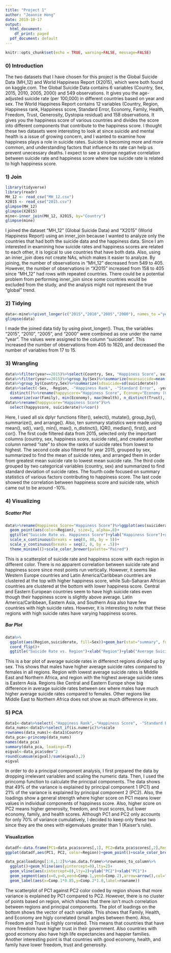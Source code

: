 ```yaml
---
title: "Project 1"
author: "Jeannie Hong"
date: 2019-10-17
output:
  html_document:
    df_print: paged
  pdf_document: default
---
```


```r
knitr::opts_chunk$set(echo = TRUE, warning=FALSE, message=FALSE)
```

### 0) Introduction

The two datasets that I have chosen for this project is the Global Suicide Data (MH_12) and World Happiness Report (X2015), which were both found on kaggle.com. The Global Suicide Data contains 6 variables (Country, Sex, 2015, 2010, 2005, 2000) and 549 observations. It gives you the age-adjusted suicide rate (per 100,000) in different countries based on year and sex. The World Happiness Report contains 12 variables (Country, Region, Happiness rank, Happiness score, Standard Error, Economy, Family, Health, Freedom, Trust, Generosity, Dystopia residual) and 158 observations. It gives you the happiness score of various countries and divides the score into different components that contribute to the happiness score. I thought these two datasets were interesting to look at since suicide and mental health is a issue of growing concern, and I wanted to examine how happiness plays a role in suicide rates. Suicide is becoming more and more common, and understanding factors that influence its rate can help us prevent unecessary deaths. I expect to see a stronge negative correlation between suicide rate and happiness score where low suicide rate is related to high happiness score.   

### 1) Join

```R
library(tidyverse)
library(readr)
MH_12 <- read_csv("MH_12.csv")
X2015 <- read_csv("2015.csv")
glimpse(MH_12)
glimpse(X2015)
mine<-inner_join(MH_12, X2015, by="Country")
glimpse(mine)
```

I joined the dataset "MH_12" (Global Suicide Data) and "X2015" (World Happiness Report) using an inner_join because I wanted to analyze only the countries that had both the suicide data and the happiness data. Since I am interested in examining how suicide rates and happiness scores are related to each other, it is logical to use countries that have both data. Also, using an inner_join does not create NAs, which makes it easier to analyze. By joining, the number of observations in "MH_12" decreased from 549 to 405. However, the number of observations in "X2015" increased from 158 to 405 since "MH_12" had rows with repeated countries. There could be a potential problem from performing inner_join since some countries would be excluded from the study, and the analysis might not represent the true "global" trend.  

### 2) Tidying

```R
data<-mine%>%pivot_longer(c("2015","2010","2005","2000"), names_to ="year", values_to ="suiciderate")
glimpse(data)
```

I made the joined data tidy by using pivot_longer(). Thus, the variables "2015", "2010", "2005", and "2000" were combined as one under the name "year". The values were assigned to the column "suiciderate". This increased the number of observations from 405 to 1620, and decreased the number of variables from 17 to 15.

### 3) Wrangling

```R
data%>%filter(year==2015)%>%select(Country, Sex, "Happiness Score", suiciderate)%>%mutate(rate=row_number(suiciderate))
data%>%filter(year==2015)%>%group_by(Sex)%>%summarize(meansuicide=mean(suiciderate))%>%arrange(desc(meansuicide))
data%>%group_by(Country,Sex)%>%summarize(sdsuicide=sd(suiciderate))
data%>%select(-Sex, -Region, -"Happiness Rank", -"Standard Error", -year, -suiciderate)%>%
  distinct()%>%rename(happyscore="Happiness Score", Economy="Economy (GDP per Capita)", Health="Health (Life Expectancy)", Trust="Trust (Government Corruption)", Dystopia="Dystopia Residual")%>%
  summarize(var(Family), min(Economy), max(Health), n_distinct(Trust), IQR(happyscore), median(Family), first(Family))
data%>%rename(happyscore="Happiness Score")%>%
  select(happyscore, suiciderate)%>%cor()
```

Here, I used all six dplyr functions filter(), select(), mutate(), group_by(), summarize(), and arrange(). Also, ten summary statistics were made using mean(), sd(), var(), min(), max(), n_distinct(), IQR(), median(), first(), and cor(). 
The first code filtered data from 2015, selected only the important columns (country, sex, happiness score, suicide rate), and created another column named "rate" to show the ranks of suicide rates from lowest to highest. The second code also filtered for year 2015, grouped by sex, summarized to find the mean of suicide rates, and arranged them in order from greatest mean suicide rate to lowest mean suicide rate. The third code grouped by two categorical variables (country, sex) and summarized to find standard deviation of suicide rates. The fourth code focused on summary statistics of various factors contributing to happiness score. The last code showed the correlation between happiness score and suicide rate, which came out to be around -10%.

### 4) Visualizing

##### Scatter Plot

```R
data%>%rename(Happiness_Score="Happiness Score")%>%ggplot(aes(suiciderate,Happiness_Score))+
  geom_point(aes(color=Region), size=1, alpha=.8)+
  ggtitle("Suicide Rate vs. Happiness Score")+ylab("Happiness Score")+xlab("Suicide Rate")+
  scale_x_continuous(breaks = seq(0, 80, by = 5))+
  scale_y_continuous(breaks = seq(2, 8, by = .5))+
  theme_minimal()+scale_color_brewer(palette="Paired")
```

This is a scatterplot of suicide rate and happiness score with each region in different color. There is no apparent correlation between suicide rate and happiness score since most points run vertically. However, it seems like Western Europe countries and Latin America/Caribbean countries are clustered at the top with higher happiness score, while Sub-Saharan African countries are clustered at the bottom with lower happiness score. Central and Eastern European countries seem to have high suicide rates even though their happiness score is slightly above average. Latin America/Caribbean, Eastern Asia, and Southern Asia also have few countries with high suicide rates. However, it is interesting to note that these regions with high suicide rates have varying happiness scores.

##### Bar Plot

```R
data%>%
  ggplot(aes(Region,suiciderate, fill=Sex))+geom_bar(stat="summary", fun.y="mean", position="dodge")+
  coord_flip()+
  ggtitle("Suicide Rate vs. Region")+xlab("Region")+ylab("Average Suicide Rate")+theme_classic()+ scale_fill_brewer(palette="Set3")
```

This is a bar plot of average suicide rates in differenct regions divided up by sex. This shows that males have higher average suicide rates compared to females in all regions. Region with lowest average suicide rates is Middle East and Northern Africa, and region with the highest average suicide rates is Eastern Asia. Regions like Central and Eastern Europe show big difference in average suicide rates between sex where males have much higher average suicide rates compared to females. Other regions like Middle East to Northern Africa does not show as much difference in sex. 

### 5) PCA

```R
data1<-data%>%select(-"Happiness Rank",-"Happiness Score", -"Standard Error", -year, -suiciderate, -Sex, -"Dystopia Residual")%>%distinct()
data_nums<-data1%>%select_if(is.numeric)%>%scale
rownames(data_nums)<-data1$Country
data_pca<-princomp(data_nums)
names(data_pca)
summary(data_pca, loadings=T)
eigval<-data_pca$sdev^2
round(cumsum(eigval)/sum(eigval),2) 
eigval
```

In order to do a principal component analysis, I first prepared the data by dropping irrelevant variables and scaling the numeric data. Then, I used the princomp function to calculate the principal components. The data shows that 49% of the variance is explained by principal component 1 (PC1) and 21% of the variance is explained by principal component 2 (PC2). Also, the loadings show a general strength where higher score on PC1 means lower values in individual components of happiness score. Also, higher score on PC2 means higher generosity, freedom, and trust scores, but lower economy, family, and health scores. Although PC1 and PC2 only accounts for only 70% of variance cumulatively, I decided to keep only these two since they are the ones with eigenvalues greater than 1 (Kaiser's rule).

#### Visualization

```R
datadf<-data.frame(PC1=data_pca$scores[,1], PC2=data_pca$scores[,2],Region=data$Region)
ggplot(datadf,aes(PC1, PC2, color=Region))+geom_point()+scale_color_brewer(palette="Paired")

data_pca$loadings[1:6,1:2]%>%as.data.frame%>%rownames_to_column%>%
  ggplot()+geom_hline(aes(yintercept=0),lty=2)+
  geom_vline(aes(xintercept=0),lty=2)+ylab("PC2")+xlab("PC1")+
  geom_segment(aes(x=0,y=0,xend=Comp.1,yend=Comp.2),arrow=arrow(),col="red")+
  geom_label(aes(x=Comp.1*0.85,y=Comp.2*1.0,label=rowname))
```

The scatterplot of PC1 against PC2 color coded by region shows that more variance is explained by PC1 compared to PC2. However, there is no cluster of points based on region, which shows that there isn't much correlation between regions and principal components. The plot of loadings on the bottom shows the vector of each variable. This shows that  Family, Health, and Economy are higly correlated (small angles between them). Also, Freedom and Trust is highly correlated. This means that countries that have more freedom have higher trust in their government. Also countries with good ecomony also have high life expectancies and happier families. Another interesting point is that countries with good economy, health, and family have lower freedom, trust and generosity. 
